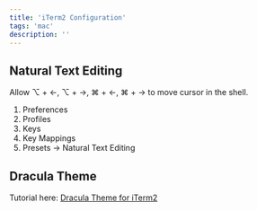 ```yaml
---
title: 'iTerm2 Configuration'
tags: 'mac'
description: ''
---
```


## Natural Text Editing

Allow ⌥ + ←, ⌥ + →, ⌘ + ←, ⌘ + → to move cursor in the shell.

1. Preferences
2. Profiles
3. Keys
4. Key Mappings
5. Presets → Natural Text Editing

<CloudinaryImg
  mdx
  publicId='theodorusclarence/shorts/mac/iterm/natural-text'
  alt='natural-text'
  width={1023}
  height={689}
/>

## Dracula Theme

Tutorial here: [Dracula Theme for iTerm2](https://draculatheme.com/iterm)

